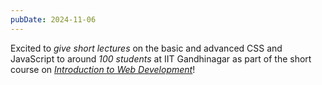 ```yaml
---
pubDate: 2024-11-06
---
```


Excited to _give short lectures_ on the basic and advanced CSS and JavaScript to around _100 students_ at IIT Gandhinagar as part of the short course on _<u>[Introduction to Web Development](https://intro-to-webd.web.app/)</u>_!
